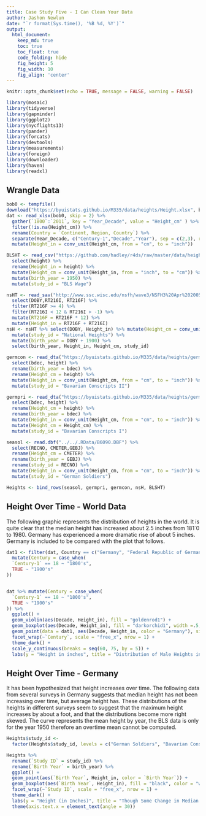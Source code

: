 ```yaml
---
title: Case Study Five - I Can Clean Your Data 
author: Jashon Newlun
date: "`r format(Sys.time(), '%B %d, %Y')`"
output:
  html_document:  
    keep_md: true
    toc: true
    toc_float: true
    code_folding: hide
    fig_height: 5
    fig_width: 10
    fig_align: 'center'
---
```


```r
knitr::opts_chunk$set(echo = TRUE, message = FALSE, warning = FALSE)
```

```r
library(mosaic)
library(tidyverse)
library(gapminder)
library(ggplot2)
library(nycflights13)
library(pander)
library(forcats)
library(devtools)
library(measurements)
library(foreign)
library(downloader)
library(haven)
library(readxl)
```

## Wrangle Data

```r
bob0 <- tempfile()
download("https://byuistats.github.io/M335/data/heights/Height.xlsx", bob0, mode = "wb")
dat <- read_xlsx(bob0, skip = 2) %>% 
  gather(`1800`:`2011`, key = "Year_Decade", value = "Height_cm" ) %>% 
  filter(!is.na(Height_cm)) %>% 
  rename(Country = `Continent, Region, Country`) %>% 
  separate(Year_Decade, c("Century-1","Decade","Year"), sep = c(2,3), remove = FALSE) %>% 
  mutate(Height_in = conv_unit(Height_cm, from = "cm", to = "inch")) 
```

```r

BLSHT <- read_csv("https://github.com/hadley/r4ds/raw/master/data/heights.csv") %>% 
  select(height) %>% 
  rename(Height_in = height) %>% 
  mutate(Height_cm = conv_unit(Height_in, from = "inch", to = "cm")) %>% 
  mutate(birth_year = 1950) %>% 
  mutate(study_id = "BLS Wage")
```

```r
nsHT <- read_sav("http://www.ssc.wisc.edu/nsfh/wave3/NSFH3%20Apr%202005%20release/main05022005.sav") %>% 
  select(DOBY,RT216I, RT216F) %>% 
  filter(RT216F >= 4) %>% 
  filter(RT216I < 12 & RT216I > -1) %>% 
  mutate(RT216F = RT216F * 12) %>% 
  mutate(Height_in = RT216F + RT216I)
nsH <- nsHT %>% select(DOBY, Height_in) %>% mutate(Height_cm = conv_unit(Height_in, from = "inch", to = "cm")) %>% 
  mutate(study_id = "National Heights") %>% 
  mutate(birth_year = DOBY + 1900) %>% 
  select(birth_year, Height_in, Height_cm, study_id)
```

```r

germcon <- read_dta("https://byuistats.github.io/M335/data/heights/germanconscr.dta") %>% 
  select(bdec, height) %>% 
  rename(birth_year = bdec) %>% 
  rename(Height_cm = height) %>% 
  mutate(Height_in = conv_unit(Height_cm, from = "cm", to = "inch")) %>% 
  mutate(study_id = "Bavarian Conscripts II")
```

```r
germpri <- read_dta("https://byuistats.github.io/M335/data/heights/germanprison.dta") %>% 
  select(bdec, height) %>% 
  rename(Height_cm = height) %>% 
  rename(birth_year = bdec) %>% 
  mutate(Height_in = conv_unit(Height_cm, from = "cm", to = "inch")) %>% 
  mutate(Height_cm = Height_cm) %>% 
  mutate(study_id = "Bavarian Conscripts I")
```

```r
seasol <- read.dbf("../../.RData/B6090.DBF") %>% 
  select(RECNO, CMETER,GEBJ) %>% 
  rename(Height_cm = CMETER) %>% 
  rename(birth_year = GEBJ) %>% 
  rename(study_id = RECNO) %>%
  mutate(Height_in = conv_unit(Height_cm, from = "cm", to = "inch")) %>% 
  mutate(study_id = "German Soldiers")
```

```r
Heights <- bind_rows(seasol, germpri, germcon, nsH, BLSHT)
```

## Height Over Time - World Data

  The following graphic represents the distribution of heights in the world. It is quite clear that the median height has increased about 2.5 inches from 181`0 to 1980. Germany has experienced a more dramatic rise of about 5 inches. Germany is included to be compared with the plot that follows.

```r
dat1 <- filter(dat, Country == c("Germany", "Federal Republic of Germany (until 1990)")) %>% 
  mutate(Century = case_when(
  `Century-1` == 18 ~ "1800's",
  TRUE ~ "1900's"
))


dat %>% mutate(Century = case_when(
  `Century-1` == 18 ~ "1800's",
  TRUE ~ "1900's"
)) %>% 
  ggplot() +
  geom_violin(aes(Decade, Height_in), fill = "goldenrod1") +
  geom_boxplot(aes(Decade, Height_in), fill = "darkorchid1", width =.5, outlier.color = "goldenrod1") +
  geom_point(data = dat1, aes(Decade, Height_in, color = "Germany"), size = 3, shape = 15) +
  facet_wrap(~`Century`, scale = "free_x", nrow = 1) +
  theme_dark() +
  scale_y_continuous(breaks = seq(60, 75, by = 5)) +
  labs(y = "Height in inches", title = "Distribution of Male Heights in Germany from 1810 to Present")


```

## Height Over Time - Germany

  It has been hypothesized that height increases over time. The following data from several surveys in Germany suggests that median height has not been increasing over time, but average height has. These distributions of the heights in different surveys seem to suggest that the maximum height increases by about a foot, and that the distributions become more right skewed. The curve represents the mean height by year, the BLS data is only for the year 1950 therefore an overtime mean cannot be computed. 


```r
Heights$study_id <- 
  factor(Heights$study_id, levels = c("German Soldiers", "Bavarian Conscripts I", "Bavarian Conscripts II", "National Heights", "BLS Wage")) 

Heights %>% 
  rename(`Study ID` = study_id) %>% 
  rename(`Birth Year` = birth_year) %>% 
  ggplot() +
  geom_point(aes(`Birth Year`, Height_in, color = `Birth Year`)) +
  geom_boxplot(aes(`Birth Year`, Height_in), fill = "black", color = "white") +
  facet_wrap(~`Study ID`, scale = "free_x", nrow = 1) +
  theme_dark() +
  labs(y = "Height (in Inches)", title = "Though Some Change in Median Occurs, Height Distributions Skew Right Over Time", subtitle = "German Male Heights in inches") +
  theme(axis.text.x = element_text(angle = 30))
```

